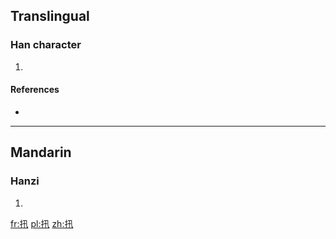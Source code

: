 ==Translingual==

===Han character===
{{Han char|rn=64|rad=手|as=04|sn=7|four=|canj=手弓十 (QNJ)}}

# {{defn|Han|sort=手04}}

====References====
* {{Han ref|kx=0418.030|dkj=11803|dj=0764.200|hdz=31832.010|uh=625F|ud=25183}}

----

==Mandarin==

===Hanzi===
{{cmn-hanzi|pin=[[shēn]] ([[shen1]]), [[zhǎ]] ([[zha3]])|wg=shen<sup>1</sup>, cha<sup>3</sup>}}

# {{defn|lang=cmn|sort=手04}}

[[fr:扟]]
[[pl:扟]]
[[zh:扟]]
